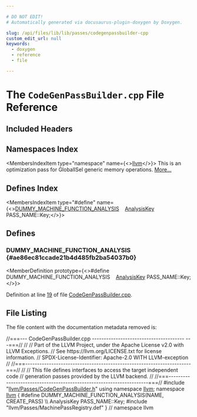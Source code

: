 ```yaml
---

# DO NOT EDIT!
# Automatically generated via docusaurus-plugin-doxygen by Doxygen.

slug: /api/files/lib/lib/passes/codegenpassbuilder-cpp
custom_edit_url: null
keywords:
  - doxygen
  - reference
  - file

---
```





# The `CodeGenPassBuilder.cpp` File Reference

<DoxygenPage pluginConfig={pluginConfig}>



## Included Headers

<IncludesList>
<IncludesListItem
  filePath="llvm/Passes/CodeGenPassBuilder.h"
  permalink="/docs/api/files/include/include/llvm/include/llvm/passes/codegenpassbuilder-h"
  isLocal="true" />
<IncludesListItem
  filePath="llvm/Passes/MachinePassRegistry.def"
  permalink=""
  isLocal="true" />
</IncludesList>

## Namespaces Index

<MembersIndex>

<MembersIndexItem
  type="namespace"
  name={<><a href="/docs/api/namespaces/llvm">llvm</a></>}>
This is an optimization pass for GlobalISel generic memory operations. <a href="/docs/api/namespaces/llvm/#details">More...</a>
</MembersIndexItem>

</MembersIndex>

## Defines Index

<MembersIndex>

<MembersIndexItem
  type="#define"
  name={<><a href="#ae86ec81ccade21b4d485fb2ba54037b0">DUMMY&#95;MACHINE&#95;FUNCTION&#95;ANALYSIS</a>&nbsp;&nbsp;&nbsp;  <a href="/docs/api/structs/llvm/analysiskey">AnalysisKey</a> PASS&#95;NAME::Key;</>}>
</MembersIndexItem>

</MembersIndex>


<SectionDefinition>

## Defines

### DUMMY&#95;MACHINE&#95;FUNCTION&#95;ANALYSIS {#ae86ec81ccade21b4d485fb2ba54037b0}

<MemberDefinition
  prototype={<>#define DUMMY&#95;MACHINE&#95;FUNCTION&#95;ANALYSIS&nbsp;&nbsp;&nbsp;  <a href="/docs/api/structs/llvm/analysiskey">AnalysisKey</a> PASS&#95;NAME::Key;</>}>

Definition at line <a href="#l00019">19</a> of file <a href="/docs/api/files/lib/lib/passes/codegenpassbuilder-cpp">CodeGenPassBuilder.cpp</a>.
</MemberDefinition>

</SectionDefinition>

## File Listing

The file content with the documentation metadata removed is:

<ProgramListing>

<Link id="l00001" /><CodeLine lineNumber="1"><span class="doxyHighlightComment">//===--- CodeGenPassBuilder.cpp --------------------------------------- ---===//</span></CodeLine>
<Link id="l00002" /><CodeLine lineNumber="2"><span class="doxyHighlightComment">//</span></CodeLine>
<Link id="l00003" /><CodeLine lineNumber="3"><span class="doxyHighlightComment">// Part of the LLVM Project, under the Apache License v2.0 with LLVM Exceptions.</span></CodeLine>
<Link id="l00004" /><CodeLine lineNumber="4"><span class="doxyHighlightComment">// See https://llvm.org/LICENSE.txt for license information.</span></CodeLine>
<Link id="l00005" /><CodeLine lineNumber="5"><span class="doxyHighlightComment">// SPDX-License-Identifier: Apache-2.0 WITH LLVM-exception</span></CodeLine>
<Link id="l00006" /><CodeLine lineNumber="6"><span class="doxyHighlightComment">//</span></CodeLine>
<Link id="l00007" /><CodeLine lineNumber="7"><span class="doxyHighlightComment">//===----------------------------------------------------------------------===//</span></CodeLine>
<Link id="l00008" /><CodeLine lineNumber="8"><span class="doxyHighlightComment">//</span></CodeLine>
<Link id="l00009" /><CodeLine lineNumber="9"><span class="doxyHighlightComment">// This file defines interfaces to access the target independent code</span></CodeLine>
<Link id="l00010" /><CodeLine lineNumber="10"><span class="doxyHighlightComment">// generation passes provided by the LLVM backend.</span></CodeLine>
<Link id="l00011" /><CodeLine lineNumber="11"><span class="doxyHighlightComment">//</span></CodeLine>
<Link id="l00012" /><CodeLine lineNumber="12"><span class="doxyHighlightComment">//===---------------------------------------------------------------------===//</span></CodeLine>
<Link id="l00013" /><CodeLine lineNumber="13"></CodeLine>
<Link id="l00014" /><CodeLine lineNumber="14"><span class="doxyHighlightPreprocessor">#include &quot;<a href="/docs/api/files/include/include/llvm/include/llvm/passes/codegenpassbuilder-h">llvm/Passes/CodeGenPassBuilder.h</a>&quot;</span></CodeLine>
<Link id="l00015" /><CodeLine lineNumber="15"></CodeLine>
<Link id="l00016" /><CodeLine lineNumber="16"><span class="doxyHighlightKeyword">using namespace </span><span class="doxyHighlight"><a href="/docs/api/namespaces/llvm">llvm</a>;</span></CodeLine>
<Link id="l00017" /><CodeLine lineNumber="17"></CodeLine>
<Link id="l00018" /><CodeLine lineNumber="18"><span class="doxyHighlightKeyword">namespace </span><span class="doxyHighlight"><a href="/docs/api/namespaces/llvm">llvm</a> &#123;</span></CodeLine>
<Link id="l00019" /><CodeLine lineNumber="19" lineLink="#ae86ec81ccade21b4d485fb2ba54037b0"><span class="doxyHighlightPreprocessor">#define DUMMY&#95;MACHINE&#95;FUNCTION&#95;ANALYSIS(NAME, CREATE&#95;PASS)                     \\</span></CodeLine>
<Link id="l00020" /><CodeLine lineNumber="20"><span class="doxyHighlightPreprocessor">  AnalysisKey PASS&#95;NAME::Key;</span></CodeLine>
<Link id="l00021" /><CodeLine lineNumber="21"><span class="doxyHighlightPreprocessor">#include &quot;llvm/Passes/MachinePassRegistry.def&quot;</span></CodeLine>
<Link id="l00022" /><CodeLine lineNumber="22"><span class="doxyHighlight">&#125; </span><span class="doxyHighlightComment">// namespace llvm</span></CodeLine>

</ProgramListing>


</DoxygenPage>
